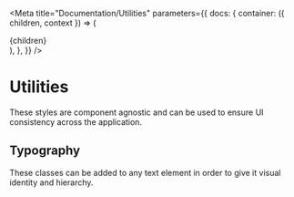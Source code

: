 
<Meta
  title="Documentation/Utilities"
  parameters={{
    docs: {
      container: ({ children, context }) => (
        <DocsContainer context={context}>
          <div>{children}</div>
        </DocsContainer>
      ),
    },
  }}
/>

# Utilities

These styles are component agnostic and can be used to ensure UI consistency across the application.

## Typography

These classes can be added to any text element in order to give it visual identity and hierarchy.

<Typography />
